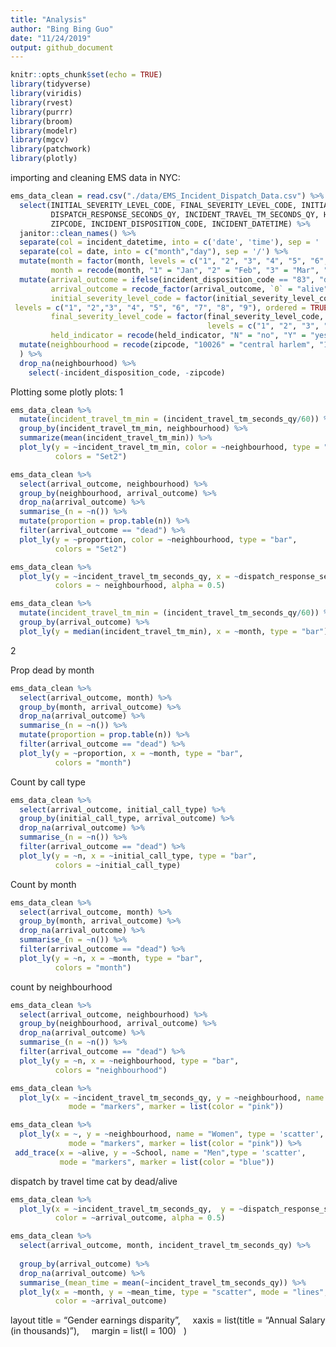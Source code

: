 ```yaml
---
title: "Analysis"
author: "Bing Bing Guo"
date: "11/24/2019"
output: github_document
---
```


```r
knitr::opts_chunk$set(echo = TRUE)
library(tidyverse)
library(viridis)
library(rvest)
library(purrr)
library(broom)
library(modelr)
library(mgcv)
library(patchwork)
library(plotly)
```

importing and cleaning EMS data in NYC: 
```r
ems_data_clean = read.csv("./data/EMS_Incident_Dispatch_Data.csv") %>%
  select(INITIAL_SEVERITY_LEVEL_CODE, FINAL_SEVERITY_LEVEL_CODE, INITIAL_CALL_TYPE,
         DISPATCH_RESPONSE_SECONDS_QY, INCIDENT_TRAVEL_TM_SECONDS_QY, HELD_INDICATOR, BOROUGH,
         ZIPCODE, INCIDENT_DISPOSITION_CODE, INCIDENT_DATETIME) %>% 
  janitor::clean_names() %>% 
  separate(col = incident_datetime, into = c('date', 'time'), sep = ' ') %>% 
  separate(col = date, into = c("month","day"), sep = '/') %>% 
  mutate(month = factor(month, levels = c("1", "2", "3", "4", "5", "6", "7", "8", "9", "10", "11", "12"), ordered = TRUE), 
         month = recode(month, "1" = "Jan", "2" = "Feb", "3" = "Mar", "4" = "Apr", "5" = "May", "6" = "June", "7" = "July", "8" = "Aug", "9" = "Sept", "10" = "Oct", "11" = "Nov", "12" = "Dec")) %>% 
  mutate(arrival_outcome = ifelse(incident_disposition_code == "83", "dead", "alive"),
         arrival_outcome = recode_factor(arrival_outcome, `0` = "alive", `1` = "dead"),
         initial_severity_level_code = factor(initial_severity_level_code, 
 levels = c("1", "2","3", "4", "5", "6", "7", "8", "9"), ordered = TRUE),
         final_severity_level_code = factor(final_severity_level_code, 
                                            levels = c("1", "2", "3", "4", "5", "6", "7", "8"), ordered = TRUE), 
         held_indicator = recode(held_indicator, "N" = "no", "Y" = "yes")) %>%
  mutate(neighbourhood = recode(zipcode, "10026" = "central harlem", "10027" = "central harlem", "10030" = "central harlem", "10037" = "central harlem", "10039" = "central harlem", "10001" = "chelsea and clinton", "10001" = "chelsea and clinton", "10011" = "chelsea and clinton", "10018" = "chelsea and clinton", "10019" = "chelsea and clinton", "10020" = "chelsea and clinton", "10036" = "chelsea and clinton",  "10029" = "east harlem", "10035" = "east harlem", "10010" = "gramercy park and murray hill", "10016" = "gramercy park and murray hill", "10017" = "gramercy park and murray hill", "10022" = "gramercy park and murray hill", "10012" = "greenwich village and soho", "10013" = "greenwich village and soho", "10014" = "greenwich village and soho", "10004" = "lower manhattan", "10005" = "lower manhattan", "10006" = "lower manhattan", "10007" = "lower manhattan", "10038" = "lower manhattan", "10280" = "lower manhattan", "10002" = "lower east side", "10003" = "lower east side", "10009" = "lower east side", "10021" = "upper east side", "10028" = "upper east side", "10044" = "upper east side", "10065" = "upper east side", "10075" = "upper east side", "10128" = "upper east side", "10023" = "upper west side", "10024" = "upper west side", "10025" = "upper west side", "10031" = "inwood and washington heights", "10032" = "inwood and washington heights", "10033" = "inwood and washington heights", "10034" = "inwood and washington heights", "10040" = "inwood and washington heights" )
  ) %>%  
  drop_na(neighbourhood) %>% 
    select(-incident_disposition_code, -zipcode) 
```


Plotting some plotly plots: 1
```r
ems_data_clean %>% 
  mutate(incident_travel_tm_min = (incident_travel_tm_seconds_qy/60)) %>% 
  group_by(incident_travel_tm_min, neighbourhood) %>% 
  summarize(mean(incident_travel_tm_min)) %>% 
  plot_ly(y = ~incident_travel_tm_min, color = ~neighbourhood, type = "box",
          colors = "Set2")
```

```r
ems_data_clean %>% 
  select(arrival_outcome, neighbourhood) %>% 
  group_by(neighbourhood, arrival_outcome) %>%
  drop_na(arrival_outcome) %>% 
  summarise_(n = ~n()) %>%
  mutate(proportion = prop.table(n)) %>%
  filter(arrival_outcome == "dead") %>% 
  plot_ly(y = ~proportion, color = ~neighbourhood, type = "bar",
          colors = "Set2")

```

```r
ems_data_clean %>%  
  plot_ly(y = ~incident_travel_tm_seconds_qy, x = ~dispatch_response_seconds_qy, type = "scatter", mode = "markers",
          colors = ~ neighbourhood, alpha = 0.5)
```

```r
ems_data_clean %>%  
  mutate(incident_travel_tm_min = (incident_travel_tm_seconds_qy/60)) %>%
  group_by(arrival_outcome) %>% 
  plot_ly(y = median(incident_travel_tm_min), x = ~month, type = "bar") 
```


2 

Prop dead by month 
```r
ems_data_clean %>% 
  select(arrival_outcome, month) %>% 
  group_by(month, arrival_outcome) %>%
  drop_na(arrival_outcome) %>% 
  summarise_(n = ~n()) %>%
  mutate(proportion = prop.table(n)) %>%
  filter(arrival_outcome == "dead") %>% 
  plot_ly(y = ~proportion, x = ~month, type = "bar",
          colors = "month")
```

Count by call type
```r
ems_data_clean %>% 
  select(arrival_outcome, initial_call_type) %>% 
  group_by(initial_call_type, arrival_outcome) %>%
  drop_na(arrival_outcome) %>% 
  summarise_(n = ~n()) %>%
  filter(arrival_outcome == "dead") %>% 
  plot_ly(y = ~n, x = ~initial_call_type, type = "bar",
          colors = ~initial_call_type)
```

Count by month 
```r
ems_data_clean %>% 
  select(arrival_outcome, month) %>% 
  group_by(month, arrival_outcome) %>%
  drop_na(arrival_outcome) %>% 
  summarise_(n = ~n()) %>%
  filter(arrival_outcome == "dead") %>% 
  plot_ly(y = ~n, x = ~month, type = "bar",
          colors = "month")
```


count by neighbourhood 
```r
ems_data_clean %>% 
  select(arrival_outcome, neighbourhood) %>% 
  group_by(neighbourhood, arrival_outcome) %>%
  drop_na(arrival_outcome) %>% 
  summarise_(n = ~n()) %>%
  filter(arrival_outcome == "dead") %>% 
  plot_ly(y = ~n, x = ~neighbourhood, type = "bar",
          colors = "neighbourhood")
```

```r
ems_data_clean %>% 
  plot_ly(x = ~incident_travel_tm_seconds_qy, y = ~neighbourhood, name = "Women", type = 'scatter',
             mode = "markers", marker = list(color = "pink"))
```


```r
ems_data_clean %>% 
  plot_ly(x = ~, y = ~neighbourhood, name = "Women", type = 'scatter',
             mode = "markers", marker = list(color = "pink")) %>%
 add_trace(x = ~alive, y = ~School, name = "Men",type = 'scatter',
           mode = "markers", marker = list(color = "blue"))
```

dispatch by travel time cat by dead/alive 
```r
ems_data_clean %>%  
  plot_ly(x = ~incident_travel_tm_seconds_qy,  y = ~dispatch_response_seconds_qy, type = "scatter", mode = "lines",
          color = ~arrival_outcome, alpha = 0.5)

```

```r
ems_data_clean %>% 
  select(arrival_outcome, month, incident_travel_tm_seconds_qy) %>% 
  
  group_by(arrival_outcome) %>%
  drop_na(arrival_outcome) %>% 
  summarise_(mean_time = mean(~incident_travel_tm_seconds_qy)) %>%
  plot_ly(x = ~month, y = ~mean_time, type = "scatter", mode = "lines",
          color = ~arrival_outcome)
```


  layout title = "Gender earnings disparity",
    xaxis = list(title = "Annual Salary (in thousands)"),
    margin = list(l = 100)
  )





